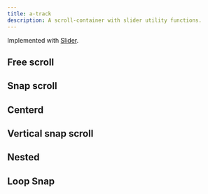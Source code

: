 ```yaml
---
title: a-track
description: A scroll-container with slider utility functions.
---
```



<Elements />

<Pills>
  <Lit />
</Pills>

Implemented with [Slider](/sv-frontend-library/mono/components/slider).

<TypeDoc source="../packages/elements/packages/track" symbol="Track" />

<div class="not-content box">
  <h2>Free scroll</h2>
  <a-track overflowscroll>
    <div>
      <canvas class="bg-slate-500 m-1" />
    </div>
    <div>
      <canvas class="bg-slate-500 m-1" />
    </div>
    <div>
      <canvas class="bg-slate-500 m-1" />
    </div>
    <div>
      <canvas class="bg-slate-500 m-1" />
    </div>
    <div>
      <canvas class="bg-slate-500 m-1" />
    </div>
    <div>
      <canvas class="bg-slate-500 m-1" />
    </div>
  </a-track>
</div>

<div class="not-content box">
  <h2>Snap scroll</h2>
  <a-track value="1" snap class="images max-w-[100vw]">
    <a href="#" class="block flex-none pr-4">
      <canvas width={260} height={280} class="bg-slate-500" />
    </a>
    <a href="#" class="block flex-none pr-4">
      <canvas width={260} height={280} class="bg-slate-500" />
    </a>
    <a href="#" class="block flex-none pr-4">
      <canvas width={260} height={280} class="bg-slate-500" />
    </a>
    <a href="#" class="block flex-none pr-4">
      <canvas width={260} height={280} class="bg-slate-500" />
    </a>
    <a href="#" class="block flex-none pr-4">
      <canvas width={260} height={280} class="bg-slate-500" />
    </a>
    <a href="#" class="block flex-none pr-4">
      <canvas width={260} height={280} class="bg-slate-500" />
    </a>
    <a href="#" class="block flex-none pr-4">
      <canvas width={260} height={280} class="bg-slate-500" />
    </a>
    <a href="#" class="block flex-none pr-4">
      <canvas width={260} height={280} class="bg-slate-500" />
    </a>
    <a href="#" class="block flex-none pr-4">
      <canvas width={260} height={280} class="bg-slate-500" />
    </a>
    <a href="#" class="block flex-none pr-4">
      <canvas width={260} height={280} class="bg-slate-500" />
    </a>
    <a href="#" class="block flex-none pr-4">
      <canvas width={260} height={280} class="bg-slate-500" />
    </a>
    <a href="#" class="block flex-none pr-4">
      <canvas width={260} height={280} class="bg-slate-500" />
    </a>
    <a href="#" class="block flex-none pr-4">
      <canvas width={260} height={280} class="bg-slate-500" />
    </a>
    <a href="#" class="block flex-none pr-4">
      <canvas width={260} height={280} class="bg-slate-500" />
    </a>
  </a-track>
</div>

<div class="not-content box overflow-hidden">
  <h2>Centerd</h2>
  <a-track value="1" snap class="overflow-visible images max-w-[100vw] ml-[calc(50%-150px)] w-[278px]">
    <a href="#" class="block flex-none pr-4">
      <canvas width={260} height={280} class="bg-slate-500" />
    </a>
    <a href="#" class="block flex-none pr-4">
      <canvas width={260} height={280} class="bg-slate-500" />
    </a>
    <a href="#" class="block flex-none pr-4">
      <canvas width={260} height={280} class="bg-slate-500" />
    </a>
    <a href="#" class="block flex-none pr-4">
      <canvas width={260} height={280} class="bg-slate-500" />
    </a>
    <a href="#" class="block flex-none pr-4">
      <canvas width={260} height={280} class="bg-slate-500" />
    </a>
    <a href="#" class="block flex-none pr-4">
      <canvas width={260} height={280} class="bg-slate-500" />
    </a>
    <a href="#" class="block flex-none pr-4">
      <canvas width={260} height={280} class="bg-slate-500" />
    </a>
    <a href="#" class="block flex-none pr-4">
      <canvas width={260} height={280} class="bg-slate-500" />
    </a>
    <a href="#" class="block flex-none pr-4">
      <canvas width={260} height={280} class="bg-slate-500" />
    </a>
    <a href="#" class="block flex-none pr-4">
      <canvas width={260} height={280} class="bg-slate-500" />
    </a>
    <a href="#" class="block flex-none pr-4">
      <canvas width={260} height={280} class="bg-slate-500" />
    </a>
    <a href="#" class="block flex-none pr-4">
      <canvas width={260} height={280} class="bg-slate-500" />
    </a>
    <a href="#" class="block flex-none pr-4">
      <canvas width={260} height={280} class="bg-slate-500" />
    </a>
    <a href="#" class="block flex-none pr-4">
      <canvas width={260} height={280} class="bg-slate-500" />
    </a>
  </a-track>
</div>

<div class="not-content box">
  <h2>Vertical snap scroll</h2>
  <a-track snap
        class="flex h-[250px] w-[250px] flex-col overflow-hidden"
        value="1"
        vertical>
    <div class="flex-none py-2 font-bold">
      <canvas width={200} height={64} class="bg-slate-500 m-1" />
    </div>
    <div class="flex-none py-2 font-bold">
      <canvas width={200} height={64} class="bg-slate-500 m-1" />
    </div>
    <div class="flex-none py-2 font-bold">
      <canvas width={200} height={64} class="bg-slate-500 m-1" />
    </div>
    <div class="flex-none py-2 font-bold">
      <canvas width={200} height={64} class="bg-slate-500 m-1" />
    </div>
    <div class="flex-none py-2 font-bold">
      <canvas width={200} height={64} class="bg-slate-500 m-1" />
    </div>
    <div class="flex-none py-2 font-bold">
      <canvas width={200} height={64} class="bg-slate-500 m-1" />
    </div>
    <div class="flex-none py-2 font-bold">
      <canvas width={200} height={64} class="bg-slate-500 m-1" />
    </div>
    <div class="flex-none py-2 font-bold">
      <canvas width={200} height={64} class="bg-slate-500 m-1" />
    </div>
    <div class="flex-none py-2 font-bold">
      <canvas width={200} height={64} class="bg-slate-500 m-1" />
    </div>
  </a-track>
</div>

<div class="not-content box">
  <h2>Nested</h2>
  <a-track value="1" snap class="images max-w-[100vw]">
    <div class="flex-none pr-4">
      <canvas width={260} height={280} class="bg-slate-500" />
    </div>
    <div class="flex-none pr-4">
      <a-track snap
        class="flex h-[280px] flex-col overflow-hidden"
        value="1"
        vertical>
        <div class="flex-none pb-2 font-bold">
          <canvas width={200} height={64} class="bg-slate-500" />
        </div>
        <div class="flex-none pb-2 font-bold">
          <canvas width={200} height={64} class="bg-slate-500" />
        </div>
        <div class="flex-none pb-2 font-bold">
          <canvas width={200} height={64} class="bg-slate-500" />
        </div>
        <div class="flex-none pb-2 font-bold">
          <canvas width={200} height={64} class="bg-slate-500" />
        </div>
        <div class="flex-none pb-2 font-bold">
          <canvas width={200} height={64} class="bg-slate-500" />
        </div>
        <div class="flex-none pb-2 font-bold">
          <canvas width={200} height={64} class="bg-slate-500" />
        </div>
        <div class="flex-none pb-2 font-bold">
          <canvas width={200} height={64} class="bg-slate-500" />
        </div>
        <div class="flex-none pb-2 font-bold">
          <canvas width={200} height={64} class="bg-slate-500" />
        </div>
        <div class="flex-none pb-2 font-bold">
          <canvas width={200} height={64} class="bg-slate-500" />
        </div>
      </a-track>
    </div>
    <div class="flex-none pr-4">
      <canvas width={260} height={280} class="bg-slate-500" />
    </div>
    <div class="flex-none pr-4">
      <canvas width={260} height={280} class="bg-slate-500" />
    </div>
    <div class="flex-none pr-4">
      <canvas width={260} height={280} class="bg-slate-500" />
    </div>
    <div class="flex-none pr-4">
      <canvas width={260} height={280} class="bg-slate-500" />
    </div>
    <div class="flex-none pr-4">
      <canvas width={260} height={280} class="bg-slate-500" />
    </div>
  </a-track>
</div>

<div class="not-content box">
  <h2>Loop Snap</h2>
  <a-track snap loop>
    <div class="flex-none w-full">
      <canvas width={720} height={480} class="w-full bg-slate-500" />
    </div>
    <div class="flex-none w-full">
      <canvas width={720} height={480} class="w-full bg-slate-400" />
    </div>
    <div class="flex-none w-full">
      <canvas width={720} height={480} class="w-full bg-slate-300" />
    </div>
    <div class="flex-none w-full">
      <canvas width={720} height={480} class="w-full bg-slate-200" />
    </div>
    <div class="flex-none w-full">
      <canvas width={720} height={480} class="w-full bg-slate-100" />
    </div>
    <div class="flex-none w-full">
      <canvas width={720} height={480} class="w-full bg-slate-600" />
    </div>
  </a-track>
</div>
